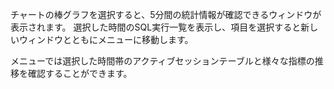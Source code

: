 <ImgLang img='db-sql-stat-details.png' desc='セッション詳細' />

チャートの棒グラフを選択すると、5分間の統計情報が確認できる<Cmdname sid="session_detail" className="uitext" />ウィンドウが表示されます。 選択した時間のSQL実行一覧を表示し、項目を選択すると新しいウィンドウとともに<Cmdname sid="instance_monitoring" className="uitext" />メニューに移動します。

<Cmdname sid="instance_monitoring" className="uitext" />メニューでは選択した時間帯のアクティブセッションテーブルと様々な指標の推移を確認することができます。
